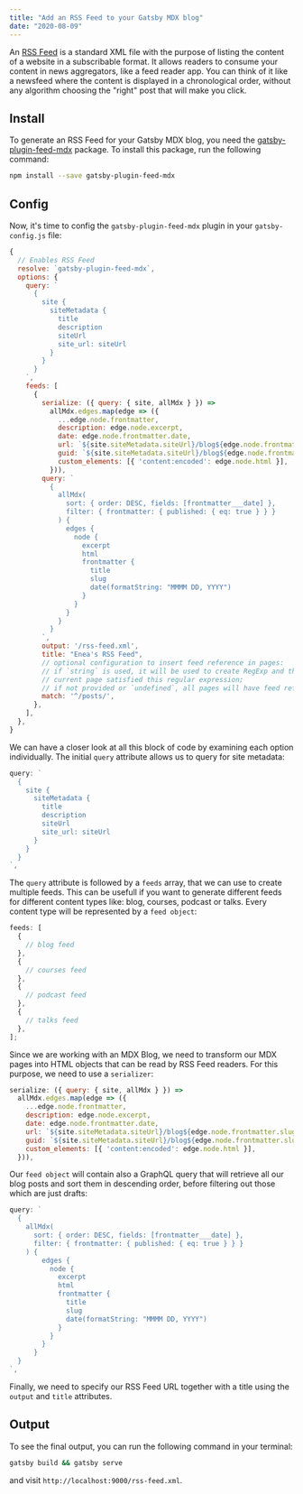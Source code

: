 ```yaml
---
title: "Add an RSS Feed to your Gatsby MDX blog"
date: "2020-08-09"
---
```


An [RSS Feed](https://en.wikipedia.org/wiki/RSS) is a standard XML file with the purpose of listing the content of a website in a subscribable format.
It allows readers to consume your content in news aggregators, like a feed reader app.
You can think of it like a newsfeed where the content is displayed in a chronological order, without any algorithm choosing the "right" post that will make you click.

## Install

To generate an RSS Feed for your Gatsby MDX blog, you need the [gatsby-plugin-feed-mdx](https://www.gatsbyjs.com/plugins/gatsby-plugin-feed-mdx) package.
To install this package, run the following command:

```bash
npm install --save gatsby-plugin-feed-mdx
```

## Config

Now, it's time to config the `gatsby-plugin-feed-mdx` plugin in your `gatsby-config.js` file:

```gatsby-config.js
{
  // Enables RSS Feed
  resolve: `gatsby-plugin-feed-mdx`,
  options: {
    query: `
      {
        site {
          siteMetadata {
            title
            description
            siteUrl
            site_url: siteUrl
          }
        }
      }
    `,
    feeds: [
      {
        serialize: ({ query: { site, allMdx } }) =>
          allMdx.edges.map(edge => ({
            ...edge.node.frontmatter,
            description: edge.node.excerpt,
            date: edge.node.frontmatter.date,
            url: `${site.siteMetadata.siteUrl}/blog${edge.node.frontmatter.slug}`,
            guid: `${site.siteMetadata.siteUrl}/blog${edge.node.frontmatter.slug}`,
            custom_elements: [{ 'content:encoded': edge.node.html }],
          })),
        query: `
          {
            allMdx(
              sort: { order: DESC, fields: [frontmatter___date] },
              filter: { frontmatter: { published: { eq: true } } }
            ) {
              edges {
                node {
                  excerpt
                  html
                  frontmatter {
                    title
                    slug
                    date(formatString: "MMMM DD, YYYY")
                  }
                }
              }
            }
          }
        `,
        output: '/rss-feed.xml',
        title: "Enea's RSS Feed",
        // optional configuration to insert feed reference in pages:
        // if `string` is used, it will be used to create RegExp and then test if pathname of
        // current page satisfied this regular expression;
        // if not provided or `undefined`, all pages will have feed reference inserted
        match: '^/posts/',
      },
    ],
  },
}
```

We can have a closer look at all this block of code by examining each option individually.
The initial `query` attribute allows us to query for site metadata:

```gatsby-config.js
query: `
  {
    site {
      siteMetadata {
        title
        description
        siteUrl
        site_url: siteUrl
      }
    }
  }
`,
```

The `query` attribute is followed by a `feeds` array, that we can use to create multiple feeds.
This can be usefull if you want to generate different feeds for different content types like: blog, courses, podcast or talks. Every content type will be represented by a `feed object`:

```gatsby-config.js
feeds: [
  {
    // blog feed
  },
  {
    // courses feed
  },
  {
    // podcast feed
  },
  {
    // talks feed
  },
];
```

Since we are working with an MDX Blog, we need to transform our MDX pages into HTML objects that can be read by RSS Feed readers. For this purpose, we need to use a `serializer`:

```gatsby-config.js
serialize: ({ query: { site, allMdx } }) =>
  allMdx.edges.map(edge => ({
    ...edge.node.frontmatter,
    description: edge.node.excerpt,
    date: edge.node.frontmatter.date,
    url: `${site.siteMetadata.siteUrl}/blog${edge.node.frontmatter.slug}`,
    guid: `${site.siteMetadata.siteUrl}/blog${edge.node.frontmatter.slug}`,
    custom_elements: [{ 'content:encoded': edge.node.html }],
  })),
```

Our `feed object` will contain also a GraphQL query that will retrieve all our blog posts and sort them in descending order, before filtering out those which are just drafts:

```gatsby-config.js
query: `
  {
    allMdx(
      sort: { order: DESC, fields: [frontmatter___date] },
      filter: { frontmatter: { published: { eq: true } } }
    ) {
        edges {
          node {
            excerpt
            html
            frontmatter {
              title
              slug
              date(formatString: "MMMM DD, YYYY")
            }
          }
        }
      }
  }
`,
```

Finally, we need to specify our RSS Feed URL together with a title using the `output` and `title` attributes.

## Output

To see the final output, you can run the following command in your terminal:

```bash
gatsby build && gatsby serve
```

and visit `http://localhost:9000/rss-feed.xml`.
